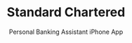 ---
cover: './suncorp-bank.png'
title: 'Standard Chartered'
subtitle: 'Personal Banking Assistant iPhone App'
description: 'Worked with project’s UX lead to establish UI designs for the bank’s innovative speech-to-text based banking assistant.'
background: '#1A9ED9'
color: 'rgba(255,255,255,0.7)'
areas:
  - iOS
---